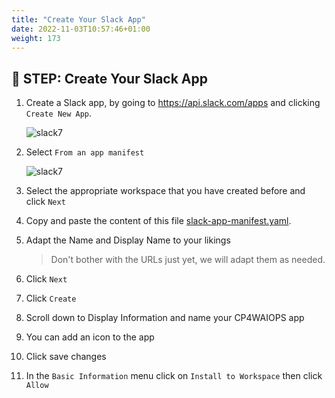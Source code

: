 ```yaml
---
title: "Create Your Slack App"
date: 2022-11-03T10:57:46+01:00
weight: 173
---
```




## 🚀 STEP: Create Your Slack App



1. Create a Slack app, by going to https://api.slack.com/apps and clicking `Create New App`. 

   ![slack7](/images/slack/slack001.png)


2. Select `From an app manifest`

    ![slack7](/images/slack/slack002.png)

3. Select the appropriate workspace that you have created before and click `Next`

4. Copy and paste the content of this file [slack-app-manifest.yaml](https://raw.githubusercontent.com/niklaushirt/cp4waiops-deployer/main/doc/slack/slack-app-manifest.yaml).

4. Adapt the Name and Display Name to your likings



    > Don't bother with the URLs just yet, we will adapt them as needed.



5. Click `Next`

5. Click `Create`

6. Scroll down to Display Information and name your CP4WAIOPS app

7. You can add an icon to the app

8. Click save changes

9. In the `Basic Information` menu click on `Install to Workspace` then click `Allow`


